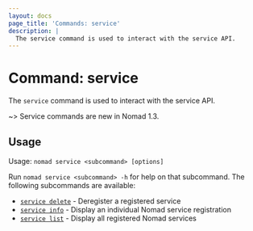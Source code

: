 ```yaml
---
layout: docs
page_title: 'Commands: service'
description: |
  The service command is used to interact with the service API.
---
```


# Command: service

The `service` command is used to interact with the service API.

~> Service commands are new in Nomad 1.3.

## Usage

Usage: `nomad service <subcommand> [options]`

Run `nomad service <subcommand> -h` for help on that subcommand. The following
subcommands are available:

- [`service delete`][servicedelete] - Deregister a registered service
- [`service info`][serviceinfo] - Display an individual Nomad service registration
- [`service list`][servicelist] - Display all registered Nomad services

[servicedelete]: /nomad/docs/commands/service/delete
[serviceinfo]: /nomad/docs/commands/service/info
[servicelist]: /nomad/docs/commands/service/list
